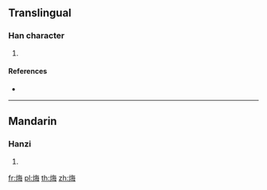 ==Translingual==

===Han character===
{{Han char|rn=86|rad=火|as=07|sn=11|four=98857|canj=FOWY|ids=⿰火每}}

# {{defn|Han|sort=火07}}

====References====
* {{Han ref|kx=0671.200|dkj=19048|dj=1080.150|hdz=32204.180|uh=70F8|ud=28920|bh=D657|bd=54871}}

----

==Mandarin==

===Hanzi===
{{cmn-hanzi|pin=[[hǎi]] ([[hai3]])|wg=hai<sup>3</sup>}}

# {{defn|lang=cmn|sort=火07}}

[[fr:烸]]
[[pl:烸]]
[[th:烸]]
[[zh:烸]]